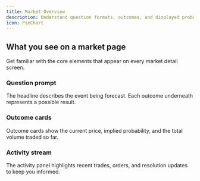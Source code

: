 ```yaml
---
title: Market Overview
description: Understand question formats, outcomes, and displayed probabilities.
icon: PieChart
---
```


## What you see on a market page

Get familiar with the core elements that appear on every market detail screen.

### Question prompt

The headline describes the event being forecast. Each outcome underneath represents a possible result.

### Outcome cards

Outcome cards show the current price, implied probability, and the total volume traded so far.

### Activity stream

The activity panel highlights recent trades, orders, and resolution updates to keep you informed.
